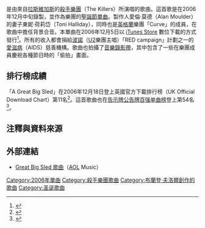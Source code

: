 {{NoteTA
|G1=Show
|G2=Music
|1=zh-cn:布兰登·弗劳尔斯;zh-hant:布蘭登·夫洛爾
}}
{{Infobox song
| name       = {{lang|en|A Great Big Sled}}
| cover      = A_Great_Big_Sled.jpg
| type       = single
| artist     = [[殺手樂團|殺手樂團]]
| released   = {{Start date|2020|12|5}}
| format     = [[數位音樂下載|數位下載]]
| recorded   = 2006年12月
| genre      = {{hlist|[[搖滾音樂|搖滾]]|{{le|聖誕音樂|Christmas music}}}}
| length     = {{Duration|m=4|s=15}}
| label      = [[小島唱片|小島]]
| producer   = 阿倫·摩爾德爾
| prev_title = [[天生自然|天生自然]]
| prev_year  = 2006
| next_title = [[懂我|懂我]]
| next_year  = 2007
| misc       = {{External music video|{{YouTube|w-nse84xIpE|{{单双书号转换|A Great Big Sled}}}}}}
}}

{{单双书号转换|'''A Great Big Sled'''}}是由來自[[拉斯維加斯|拉斯維加斯]]的[[殺手樂團|殺手樂團]]（The Killers）所演唱的歌曲。這首歌是在2006年12月中旬錄製，並作為樂團的[[聖誕節|聖誕節]][[單曲|單曲]]。製作人愛倫·莫德（Alan Moulder）的妻子東妮·荷莉岱（Toni Halliday），同時也是[[英格蘭|英格蘭]]樂團「Curve」的成員，在歌曲中擔任背景合音。本單曲在2006年12月5日以 [[iTunes_Store|iTunes Store]] 數位下載的方式發行<ref name="NME.com">{{cite web|title=The Killers Record Christmas single|date=2006年11月23日|publisher=[[NME|NME]]|url=http://www.nme.com/news/the-killers/25157|accessdate=2006年11月23日|archive-date=2006年11月25日|archive-url=https://web.archive.org/web/20061125094858/http://www.nme.com/news/the-killers/25157|dead-url=no}}</ref>。所有的收入都會捐給[[波諾|波諾]]（[[U2樂團|U2]]樂團主唱）「RED campaign」計劃之一的[[愛滋病|愛滋病]]（AIDS）慈善機構。歌曲也拍攝了[[音樂錄影帶|音樂錄影帶]]，其中包含了一些在樂團成員慶祝各種節日時的「偷拍」畫面。

== 排行榜成績 ==
「A Great Big Sled」在2006年12月18日登上英國官方下載排行榜（UK Official Download Chart）第11名<ref name="Yahoo Downloads Chart">{{cite web|title=Music Charts - The Official UK Top 40 Downloads: Week of Mon 18 Dec|work=Yahoo! Music UK|url=http://uk.launch.yahoo.com/c/uk/download_charts.html|accessdate=2006年12月10日|archive-date=2012年8月24日|archive-url=https://www.webcitation.org/6AAEoSniu?url=http://uk.omg.yahoo.com/|dead-url=yes}}</ref>。這首歌曲也在[[告示牌_(雜誌)|告示牌]][[公告牌百强单曲榜|公告牌百强单曲榜]]登上第54名<ref name="Billboard">{{cite web|title=Beyonce's 'Irreplaceable' Secures Second Week At No. 1|date=2006年12月14日|author=Katie Hasty|publisher=Billboard|work=Hot 100|url=http://www.billboard.com/bbcom/news/article_display.jsp?vnu_content_id=1003521812|accessdate=2006年12月24日|archive-date=2006年12月18日|archive-url=https://web.archive.org/web/20061218152128/http://www.billboard.com/bbcom/news/article_display.jsp?vnu_content_id=1003521812|dead-url=no}}</ref>。

== 注釋與資料來源 ==
{{reflist}}

== 外部連結 ==
*[http://mp.aol.com/audio.index.adp?mode=0&pmmsid=1778869 Great Big Sled 歌曲]{{Wayback|url=http://mp.aol.com/audio.index.adp?mode=0&pmmsid=1778869 |date=20070310220136 }}（[[美國線上|AOL]] Music）

[[Category:2006年單曲|Category:2006年單曲]]
[[Category:殺手樂團歌曲|Category:殺手樂團歌曲]]
[[Category:布蘭登·夫洛爾創作的歌曲|Category:布蘭登·夫洛爾創作的歌曲]]
[[Category:圣诞歌曲|Category:圣诞歌曲]]